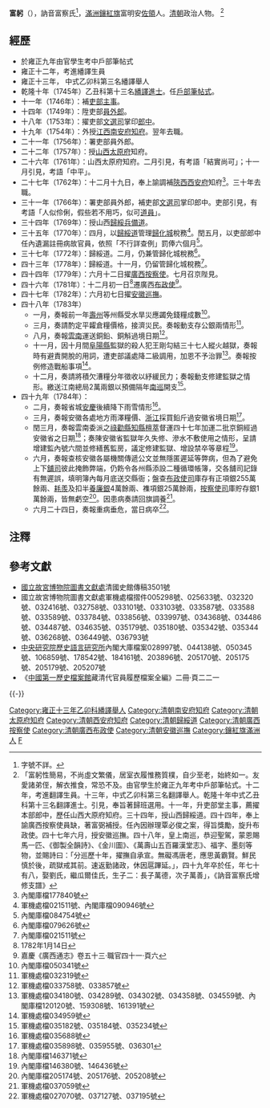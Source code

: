 {{Manchu name|[[富察氏|富察]]}}
'''富躬'''（{{bd|1722年||1784年|catIdx=F富察}}），訥音富察氏<ref>字號不詳。</ref>，[[滿洲|滿洲]][[鑲紅旗|鑲紅旗]]富明安[[佐領|佐領]]人。[[清朝|清朝]]政治人物。
<ref>「富躬性簡易，不尚虛文繁儀，居室衣履惟務質樸，自少至老，始終如一。友愛諸弟侄，解衣推食，常恐不及。由官學生於雍正九年考中戶部筆帖式。十二年，考進翻譯生員。十三年，中式乙卯科第三名翻譯舉人。乾隆十年中式乙丑科第十三名翻譯進士。引見，奉旨著歸班選用。十一年，升吏部堂主事，薦擢本部郎中，歷任山西大原府知府。三十四年，授山西歸綏道。四十四年，奉上諭廣西按察使員缺，著富弼補授。任內因辦理覃必俊之案，得旨獎勵，旋升布政使。四十七年六月，授安徽巡撫。四十八年，皇上南巡，恭迎聖駕，蒙恩賜馬一匹、《御製全韻詩》、《金川圖》、《萬壽山五百羅漢堂志》、福字、墨刻等物，並賜詩曰：「分巡歷十年，擢撫自承宣。無礙馮唐老，應思黃霸賢。鮮民慎於後，疏獄戒其前。速返勤諸政，休因扈蹕延。」，四十九年卒於任，年七十有八，娶劉氏，繼瓜爾佳氏，生子二：長子萬德，次子萬善」，《訥音富察氏增修支譜》</ref>
== 經歷 ==
* 於雍正九年由官學生考中戶部筆帖式
* 雍正十二年，考進繙譯生員
* 雍正十三年， 中式乙卯科第三名繙譯舉人
* 乾隆十年（1745年）乙丑科第十三名[[繙譯進士|繙譯進士]]。任[[戶部|戶部]][[筆帖式|筆帖式]]。
* 十一年（1746年）：補[[吏部|吏部]][[主事|主事]]。
* 十四年（1749年）：陞吏部[[員外郎|員外郎]]。
* 十八年（1753年）：擢吏部[[文選司|文選司]]掌印[[郎中_(官位)|郎中]]。
* 十九年（1754年）：外授[[江西|江西]][[南安府|南安府]][[知府|知府]]。翌年去職。
* 二十一年（1756年）：署吏部員外郎。
* 二十二年（1757年）：授[[山西|山西]][[太原府|太原府]]知府。
* 二十六年（1761年）：山西太原府知府。二月引見，有考語「結實尚可」；十一月引見，考語「中平」。
* 二十七年（1762年）：十二月十九日，奉上諭調補[[陝西|陝西]][[西安府|西安府]]知府<ref>內閣庫檔177840號</ref>。三十年去職。
* 三十一年（1766年）：署吏部員外郎，補吏部[[文選司|文選司]]掌印郎中。吏部引見，有考語「人似伶俐，假些若不用巧，似可[[道員|道員]]」。
* 三十四年（1769年）：授山西[[歸綏兵備道|歸綏兵備道]]。
* 三十五年（1770年）：四月，以[[歸綏道|歸綏道]]管理[[歸化城|歸化城]]稅務<ref>軍機處檔021511號、內閣庫檔090946號</ref>。閏五月，以吏部郎中任內遺漏註冊病故官員，依照「不行詳查例」罰俸六個月<ref>內閣庫檔084754號</ref>。
* 三十七年（1772年）：歸綏道。二月，仍兼管歸化城稅務<ref>內閣庫檔079626號</ref>。
* 四十三年（1778年）：歸綏道。十一月，仍留管歸化城稅務<ref>內閣庫檔021511號</ref>。
* 四十四年（1779年）：六月十二日擢[[廣西|廣西]][[按察使|按察使]]。七月召京陛見。
* 四十六年（1781年）：十二月初一日<ref>1782年1月14日</ref>遷廣西[[布政使|布政使]]<ref>嘉慶《廣西通志》卷五十三·職官四十一·頁六</ref>。
* 四十七年（1782年）：六月初七日擢[[安徽巡撫|安徽巡撫]]。
* 四十八年（1783年）
** 一月，奏報前一年[[壽州|壽州]]等州縣受水旱災應蠲免錢糧成數<ref>內閣庫檔050341號</ref>。
** 三月，奏請酌定平糶倉糧價格，接濟災民。奏報動支存公銀兩情形<ref>軍機處檔032319號</ref>。
** 八月，奏報[[雲南|雲南]]運送銅鉛、銅斛過境日期<ref>軍機處檔033758號、033857號</ref>。
** 十一月，因十月間[[阜陽縣|阜陽縣]]監獄的殺人犯王剛勾結三十七人縱火越獄，奏報時有避責開脫的用詞，遭吏部議處降二級調用，加恩不予治罪<ref>軍機處檔034180號、034289號、034302號、034358號、034559號、內閣庫檔120120號、159308號、161391號</ref>。奏報按例修造戰船事項<ref>軍機處檔034959號</ref>。
** 十二月，奏請將積欠漕糧分年徵收以紓緩民力；奏報動支修建監獄之情形。繳送江南總局2萬兩銀以預備隔年[[南巡|南巡]]開支<ref>軍機處檔035182號、035184號、035234號</ref>。
* 四十九年（1784年）：
** 二月，奏報省城[[安慶|安慶]]後續降下雨雪情形<ref>軍機處檔035688號</ref>。
** 三月，奏報安徽各處地方雨澤糧價、[[浙江|浙江]]採買鉛斤過安徽省境日期<ref>軍機處檔035898號、035955號、036301</ref>。
** 閏三月，奏報雲南委派之[[祿勸縣|祿勸縣]][[知縣|知縣]][[檀萃|檀萃]]督運四十七年加運二批京銅經過安徽省之日期<ref>內閣庫檔146371號</ref>；奏陳安徽省監獄年久失修、滲水不敷使用之情形，呈請增建監內號六間並修繕舊監房，議定修建監獄、增設禁卒等章程<ref>內閣庫檔146380號、146436號</ref>。
** 六月，奏報查核安徽各屬機關傳遞公文並無隱匿遲延等弊病，但為了避免上下[[舖司|舖司]]彼此掩飾弊端，仍飭令各州縣添設二種循環帳簿，交各舖司記錄有無遲誤，填明簿內每月底送交縣衙；盤查[[布政使司|布政使司]]庫存有正項銀255萬餘兩、[[耗羨|耗羨]]及扣半[[養廉銀|養廉銀]]4萬餘兩、襍項銀25萬餘兩，[[按察使司|按察使司]]庫貯存銀1萬餘兩，皆無虧空<ref>內閣庫檔205174號、205176號、205208號</ref>。因患病奏請回旗調養<ref>軍機處檔037059號</ref>。
** 六月二十四日，奏報重病垂危，當日病卒<ref>軍機處檔027070號、037127號、037195號</ref>。

==注釋==
{{reflist|2}}

==參考文獻==
*[[國立故宮博物院|國立故宮博物院]][http://www.npm.gov.tw/zh-tw/learning/library/info.htm 圖書文獻處]{{Wayback|url=http://www.npm.gov.tw/zh-tw/learning/library/info.htm |date=20110219061109 }}清國史館傳稿3501號
*國立故宮博物院圖書文獻處軍機處檔摺件005298號、025633號、032320號、032416號、032758號、033101號、033103號、033587號、033588號、033589號、033784號、033856號、033997號、034368號、034486號、034487號、034635號、035179號、035180號、035342號、035344號、036268號、036449號、036793號
*[[中央研究院|中央研究院]][http://www.ihp.sinica.edu.tw/ 歷史語言研究所]{{Wayback|url=http://www.ihp.sinica.edu.tw/ |date=20100424033054 }}內閣大庫檔案028997號、044138號、050345號、106859號、178542號、184161號、203896號、205170號、205175號、205179號、205207號
*《[[中國第一歷史檔案館|中國第一歷史檔案館]]藏清代官員履歷檔案全編》二冊·頁二二一

{{-}}
{{start box}}
{{s-off}}
{{succession box|[[哈靖阿|哈靖阿]]|[[姚梁|姚梁]]|[[廣西|廣西]][[按察使|按察使]]|<small>乾隆四十四年六月甲子－乾隆四十六年十二月己巳</small><br>1779年7月24日－1782年1月14日在任}}
{{succession box|[[朱椿_(清朝)|朱椿]]|[[瑺齡|瑺齡]]|[[廣西|廣西]][[布政使|布政使]]|<small>乾隆四十六年十二月己巳－乾隆四十七年六月壬申</small><br>1782年1月14日－1782年7月16日在任}}
{{succession box|[[譚尚忠|譚尚忠]]|[[書麟|書麟]]|[[安徽巡撫|安徽巡撫]]|<small>乾隆四十七年六月壬午－乾隆四十九年六月戊申</small><br>1782年7月26日－1784年8月10日在任，病免，卒}}
{{end box}}

{{乾隆十年乙丑科繙譯進士金榜}}
[[Category:雍正十三年乙卯科繙譯舉人|Category:雍正十三年乙卯科繙譯舉人]]
[[Category:清朝南安府知府|Category:清朝南安府知府]]
[[Category:清朝太原府知府|Category:清朝太原府知府]]
[[Category:清朝西安府知府|Category:清朝西安府知府]]
[[Category:清朝歸綏道|Category:清朝歸綏道]]
[[Category:清朝廣西按察使|Category:清朝廣西按察使]]
[[Category:清朝廣西布政使|Category:清朝廣西布政使]]
[[Category:清朝安徽巡撫|Category:清朝安徽巡撫]]
[[Category:鑲紅旗滿洲人|Category:鑲紅旗滿洲人]]
[[Category:富察氏|F]]